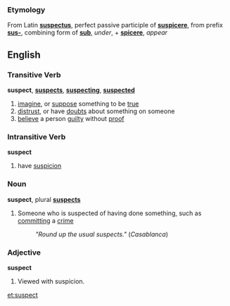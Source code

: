 ===Etymology===
From Latin '''[[suspectus]]''', perfect passive participle of '''[[suspicere]]''', from prefix '''[[sus-]]''', combining form of '''[[sub]]''', ''under'', + '''[[spicere]]''', ''appear''

==English==
===Transitive Verb===
'''suspect''', '''[[suspects]]''', '''[[suspecting]]''', '''[[suspected]]'''

#[[imagine]], or [[suppose]] something to be [[true]]
#[[distrust]], or have [[doubt]]s about something on someone
#[[believe]] a person [[guilty]] without [[proof]]

===Intransitive Verb===
'''suspect'''

#have [[suspicion]]

===Noun===
{{wikipedia}}
'''suspect''', plural '''[[suspects]]'''
#Someone who is suspected of having done something, such as [[commit]]ting a [[crime]]
#: ''"Round up the usual suspects."'' (''Casablanca'')

===Adjective===
'''suspect'''

#Viewed with suspicion.


[[et:suspect]]